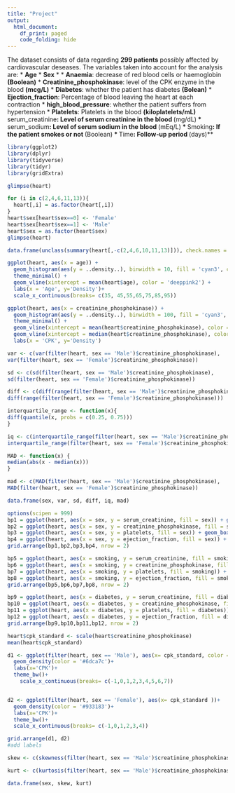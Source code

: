 ```yaml
---
title: "Project"
output:
  html_document:
    df_print: paged
    code_folding: hide
---
```


The dataset consists of data regarding **299 patients** possibly affected by cardiovascular deseases.
The variables taken into account for the analysis are:
* **Age**
* **Sex**
* 
* **Anaemia**: decrease of red blood cells or haemoglobin **(Boolean)**
* **Creatinine_phosphokinase**: level of the CPK enzyme in the blood **(mcg/L)**
* **Diabetes**: whether the patient has diabetes **(Bolean)**
* **Ejection_fraction**: Percentage of blood leaving the heart at each contraction
* **high_blood_pressure**: whether the patient suffers from hypertension
* **Platelets**: Platelets in the blood **(kiloplatelets/mL)*
* **serum_creatinine**: Level of serum creatinine in the blood **(mg/dL)**
* **serum_sodium**: Level of serum sodium in the blood **(mEq/L)**
* **Smoking**: If the patient smokes or not **(Boolean)**
* **Time**: Follow-up period **(days)**

```r
library(ggplot2)
library(dplyr)
library(tidyverse)
library(tidyr)
library(gridExtra)
```

```r
glimpse(heart)
```

```r
for (i in c(2,4,6,11,13)){
  heart[,i] = as.factor(heart[,i])
}
heart$sex[heart$sex==0] <- 'Female'
heart$sex[heart$sex==1] <- 'Male'
heart$sex = as.factor(heart$sex)
glimpse(heart)
```

```r
data.frame(unclass(summary(heart[,-c(2,4,6,10,11,13)])), check.names = FALSE, stringsAsFactors = FALSE)
```

```r
ggplot(heart, aes(x = age)) +
  geom_histogram(aes(y = ..density..), binwidth = 10, fill = 'cyan3', color = 'white') +
  theme_minimal() + 
  geom_vline(xintercept = mean(heart$age), color = 'deeppink2') +
  labs(x = 'Age', y='Density')+
  scale_x_continuous(breaks= c(35, 45,55,65,75,85,95))
```

```r
ggplot(heart, aes(x = creatinine_phosphokinase)) +
  geom_histogram(aes(y = ..density..), binwidth = 100, fill = 'cyan3', color = 'white') +
  theme_minimal() + 
  geom_vline(xintercept = mean(heart$creatinine_phosphokinase), color = 'deeppink2') +
  geom_vline(xintercept = median(heart$creatinine_phosphokinase), color = 'purple') +
  labs(x = 'CPK', y='Density')
```
```r
var <- c(var(filter(heart, sex == 'Male')$creatinine_phosphokinase),
var(filter(heart, sex == 'Female')$creatinine_phosphokinase))

sd <- c(sd(filter(heart, sex == 'Male')$creatinine_phosphokinase),
sd(filter(heart, sex == 'Female')$creatinine_phosphokinase))

diff <- c(diff(range(filter(heart, sex == 'Male')$creatinine_phosphokinase)),
diff(range(filter(heart, sex == 'Female')$creatinine_phosphokinase)))

interquartile_range <- function(x){
diff(quantile(x, probs = c(0.25, 0.75)))
}

iq <- c(interquartile_range(filter(heart, sex == 'Male')$creatinine_phosphokinase),
interquartile_range(filter(heart, sex == 'Female')$creatinine_phosphokinase))

MAD <- function(x) {
median(abs(x - median(x)))
}

mad <- c(MAD(filter(heart, sex == 'Male')$creatinine_phosphokinase),
MAD(filter(heart, sex == 'Female')$creatinine_phosphokinase))

data.frame(sex, var, sd, diff, iq, mad)

```

```r
options(scipen = 999)
bp1 = ggplot(heart, aes(x = sex, y = serum_creatinine, fill = sex)) + geom_boxplot() 
bp2 = ggplot(heart, aes(x = sex, y = creatinine_phosphokinase, fill = sex)) + geom_boxplot() 
bp3 = ggplot(heart, aes(x = sex, y = platelets, fill = sex)) + geom_boxplot() 
bp4 = ggplot(heart, aes(x = sex, y = ejection_fraction, fill = sex)) + geom_boxplot() 
grid.arrange(bp1,bp2,bp3,bp4, nrow = 2)
```

```r
bp5 = ggplot(heart, aes(x = smoking, y = serum_creatinine, fill = smoking)) + geom_boxplot() 
bp6 = ggplot(heart, aes(x = smoking, y = creatinine_phosphokinase, fill = smoking)) + geom_boxplot() 
bp7 = ggplot(heart, aes(x = smoking, y = platelets, fill = smoking)) + geom_boxplot() 
bp8 = ggplot(heart, aes(x = smoking, y = ejection_fraction, fill = smoking)) + geom_boxplot() 
grid.arrange(bp5,bp6,bp7,bp8, nrow = 2)
```

```r
bp9 = ggplot(heart, aes(x = diabetes, y = serum_creatinine, fill = diabetes)) + geom_boxplot() 
bp10 = ggplot(heart, aes(x = diabetes, y = creatinine_phosphokinase, fill = diabetes)) + geom_boxplot() 
bp11 = ggplot(heart, aes(x = diabetes, y = platelets, fill = diabetes)) + geom_boxplot() 
bp12 = ggplot(heart, aes(x = diabetes, y = ejection_fraction, fill = diabetes)) + geom_boxplot()
grid.arrange(bp9,bp10,bp11,bp12, nrow = 2)
```
```r

heart$cpk_standard <- scale(heart$creatinine_phosphokinase)
mean(heart$cpk_standard)

d1 <- ggplot(filter(heart, sex == 'Male'), aes(x= cpk_standard, color = sex ))+
  geom_density(color = '#6dca7c')+
  labs(x='CPK')+
  theme_bw()+
    scale_x_continuous(breaks= c(-1,0,1,2,3,4,5,6,7))


d2 <- ggplot(filter(heart, sex == 'Female'), aes(x= cpk_standard ))+
  geom_density(color = '#933183')+
  labs(x='CPK')+
  theme_bw()+
  scale_x_continuous(breaks= c(-1,0,1,2,3,4))

grid.arrange(d1, d2)
#add labels

skew <- c(skewness(filter(heart, sex == 'Male')$creatinine_phosphokinase), skewness(filter(heart, sex == 'Female')$creatinine_phosphokinase))

kurt <- c(kurtosis(filter(heart, sex == 'Male')$creatinine_phosphokinase), kurtosis(filter(heart, sex == 'Female')$creatinine_phosphokinase))

data.frame(sex, skew, kurt)
```
